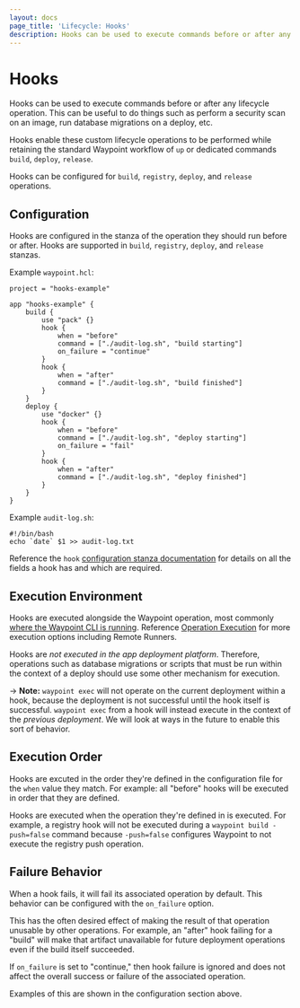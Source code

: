 ```yaml
---
layout: docs
page_title: 'Lifecycle: Hooks'
description: Hooks can be used to execute commands before or after any lifecycle operation.
---
```


# Hooks

Hooks can be used to execute commands before or after any lifecycle operation.
This can be useful to do things such as perform a security scan on an image,
run database migrations on a deploy, etc.

Hooks enable these custom lifecycle operations to be performed while
retaining the standard Waypoint workflow of `up` or dedicated commands
`build`, `deploy`, `release`.

Hooks can be configured for `build`, `registry`, `deploy`, and `release`
operations.

## Configuration

Hooks are configured in the stanza of the operation they should run
before or after. Hooks are supported in `build`, `registry`, `deploy`,
and `release` stanzas.

Example `waypoint.hcl`:

```hcl
project = "hooks-example"

app "hooks-example" {
    build {
        use "pack" {}
        hook {
            when = "before"
            command = ["./audit-log.sh", "build starting"]
            on_failure = "continue"
        }
        hook {
            when = "after"
            command = ["./audit-log.sh", "build finished"]
        }
    }
    deploy {
        use "docker" {}
        hook {
            when = "before"
            command = ["./audit-log.sh", "deploy starting"]
            on_failure = "fail"
        }
        hook {
            when = "after"
            command = ["./audit-log.sh", "deploy finished"]
        }
    }
}
```

Example `audit-log.sh`:

```shell
#!/bin/bash
echo `date` $1 >> audit-log.txt
```

Reference the `hook` [configuration stanza documentation](/docs/waypoint-hcl/hook)
for details on all the fields a hook has and which are required.

## Execution Environment

Hooks are executed alongside the Waypoint operation, most commonly [where the Waypoint CLI is running](/docs/internals/execution#most-common-cli-and-a-remote-server).
Reference [Operation Execution](/docs/internals/execution) for more execution options including Remote Runners.

Hooks are _not executed in the app deployment platform_. Therefore, operations
such as database migrations or scripts that must be run within the context
of a deploy should use some other mechanism for execution.

-> **Note:** `waypoint exec` will not operate on the current deployment
within a hook, because the deployment is not successful until the hook
itself is successful. `waypoint exec` from a hook will instead execute in the context of the
_previous deployment_. We will look at ways in the future to enable this sort
of behavior.

## Execution Order

Hooks are excuted in the order they're defined in the configuration
file for the `when` value they match. For example: all "before" hooks will be executed in order that they are
defined.

Hooks are executed when the operation they're defined in is executed.
For example, a registry hook will not be executed during a `waypoint build -push=false`
command because `-push=false` configures Waypoint to not execute the
registry push operation.

## Failure Behavior

When a hook fails, it will fail its associated operation by default.
This behavior can be configured with the `on_failure` option.

This has the often desired effect of making the result of that operation
unusable by other operations. For example, an "after" hook failing for a
"build" will make that artifact unavailable for future deployment operations
even if the build itself succeeded.

If `on_failure` is set to "continue," then hook failure is ignored
and does not affect the overall success or failure of the associated operation.

Examples of this are shown in the configuration section above.
